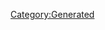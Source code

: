 {{Database/Costume/CostumeInfo
 |ID=64
 |DivaId=4
 |PrismCostumeId=4
 |Enabled=2
 |SkillId=4
 |EODICFLJAKO=False
 |AGBPBDODKBK=1
 |HMCOGDICFNB=1
 |LevelMax=4
 |HGBJODBCJDA=4
 |EGLDFPILJLG=0
 |GLEEPAFMPLO=True
 |IIELLEPEEFH=330
}}
[[Category:Generated]]
